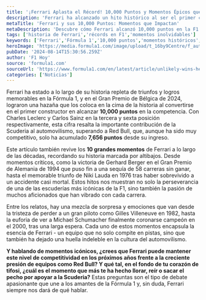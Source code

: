 ```yaml
---
title: '¡Ferrari Aplasta el Récord! 10,000 Puntos y Momentos Épicos que No Olvidarás'
description: 'Ferrari ha alcanzado un hito histórico al ser el primer constructor en acumular 10,000 puntos en la F1. Revive sus momentos más icónicos.'
metaTitle: 'Ferrari y sus 10,000 Puntos: Momentos que Impactan'
metaDescription: 'Descubre cómo Ferrari alcanzó 10,000 puntos en la F1 y revive sus momentos más inolvidables. ¡No te lo pierdas!'
tags: ['historia de Ferrari','récords en F1','momentos inolvidables']
keywords: ['Ferrari','Fórmula 1','10,000 puntos','momentos históricos','automovilismo']
heroImage: 'https://media.formula1.com/image/upload/t_16by9Centre/f_auto/q_auto/v1723629951/fom-website/2024/Ferrari/Formula%201%20header%20template%20-%202024-08-14T110510.436.png'
pubDate: '2024-08-14T15:30:56.259Z'
author: 'F1 Hoy'
source: 'formula1.com'
sourceUrl: 'https://www.formula1.com/en/latest/article/unlikely-wins-heroic-comebacks-and-iconic-championship-victories-the-10.5abnN4HdNv78rPyy0LosT4'
categories: ['Noticias']
---
```

Ferrari ha estado a lo largo de su historia repleta de triunfos y logros memorables en la Fórmula 1, y en el Gran Premio de Bélgica de 2024, lograron una hazaña que los coloca en la cima de la historia al convertirse en el primer constructor en alcanzar **10,000 puntos** en la competencia. Con Charles Leclerc y Carlos Sainz en la tercera y sexta posición respectivamente, esta cifra resalta la importante contribución de la Scuderia al automovilismo, superando a Red Bull, que, aunque ha sido muy competitivo, solo ha acumulado **7,656 puntos** desde su ingreso.

Este artículo también revive los **10 grandes momentos** de Ferrari a lo largo de las décadas, recordando su historia marcada por altibajos. Desde momentos críticos, como la victoria de Gerhard Berger en el Gran Premio de Alemania de 1994 que puso fin a una sequía de 58 carreras sin ganar, hasta el memorable triunfo de Niki Lauda en 1976 tras haber sobrevivido a un accidente casi mortal. Estos hitos nos muestran no solo la perseverancia de una de las escuderías más icónicas de la F1, sino también la pasión de muchos aficionados que han vibrado con cada carrera.

Entre los relatos, hay una mezcla de sorpresa y emociones que van desde la tristeza de perder a un gran piloto como Gilles Villeneuve en 1982, hasta la euforia de ver a Michael Schumacher finalmente coronarse campeón en el 2000, tras una larga espera. Cada uno de estos momentos encapsula la esencia de Ferrari - un equipo que no solo compite en pistas, sino que también ha dejado una huella indeleble en la cultura del automovilismo.

**Y hablando de momentos icónicos, ¿crees que Ferrari puede mantener este nivel de competitividad en los próximos años frente a la creciente presión de equipos como Red Bull? Y qué tal, en el fondo de tu corazón de tifosi, ¿cuál es el momento que más te ha hecho llorar, reír o sacar el pecho por apoyar a la Scuderia?** Estas preguntas son el tipo de debate apasionante que une a los amantes de la Fórmula 1 y, sin duda, Ferrari siempre nos dará de qué hablar.


